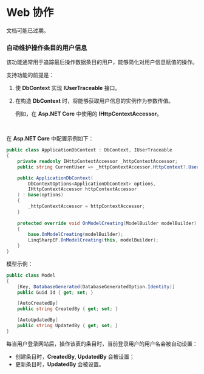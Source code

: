 
# Web 协作

<Callout type="warning">
文档可能已过期。
</Callout>

### 自动维护操作条目的用户信息

该功能通常用于追踪最后操作数据条目的用户，能够简化对用户信息赋值的操作。

支持功能的前提是：

1. 使 **DbContext** 实现 **IUserTraceable** 接口。

2. 在构造 **DbContext** 时，将能够获取用户信息的实例作为参数传值。

   例如，在 **Asp.NET Core** 中使用的 **IHttpContextAccessor**。

<br/>

在 **Asp.NET Core** 中配置示例如下：

```csharp
public class ApplicationDbContext : DbContext, IUserTraceable
{
    private readonly IHttpContextAccessor _httpContextAccessor;
    public string CurrentUser => _httpContextAccessor.HttpContext?.User.Identity?.Name;

    public ApplicationDbContext(
        DbContextOptions<ApplicationDbContext> options,
        IHttpContextAccessor httpContextAccessor
    ) : base(options)
    {
        _httpContextAccessor = httpContextAccessor;
    }
    
    protected override void OnModelCreating(ModelBuilder modelBuilder)
    {
        base.OnModelCreating(modelBuilder);
        LinqSharpEF.OnModelCreating(this, modelBuilder);
    }
}
```

模型示例：

```csharp
public class Model
{
    [Key, DatabaseGenerated(DatabaseGeneratedOption.Identity)]
    public Guid Id { get; set; }

    [AutoCreatedBy]
    public string CreatedBy { get; set; }

    [AutoUpdatedBy]
    public string UpdatedBy { get; set; }
}
```

每当用户登录网站后，操作该表的条目时，当前登录用户的用户名会被自动设置：

- 创建条目时，**CreatedBy**, **UpdatedBy** 会被设置；
- 更新条目时，**UpdatedBy** 会被设置。

<br/>